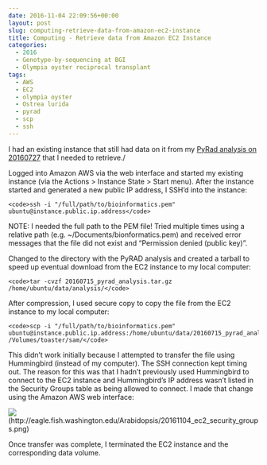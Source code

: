 ```yaml
---
date: 2016-11-04 22:09:56+00:00
layout: post
slug: computing-retrieve-data-from-amazon-ec2-instance
title: Computing - Retrieve data from Amazon EC2 Instance
categories:
  - 2016
  - Genotype-by-sequencing at BGI
  - Olympia oyster reciprocal transplant
tags:
  - AWS
  - EC2
  - olympia oyster
  - Ostrea lurida
  - pyrad
  - scp
  - ssh
---
```


I had an existing instance that still had data on it from my [PyRad analysis on 20160727](https://robertslab.github.io/sams-notebook/posts/2016/2016-07-27-data-analysis-pyrad-analysis-of-olympia-oyster-gbs-data.html) that I needed to retrieve./

Logged into Amazon AWS via the web interface and started my existing instance (via the Actions > Instance State > Start menu). After the instance started and generated a new public IP address, I SSH'd into the instance:


    
    <code>ssh -i "/full/path/to/bioinformatics.pem" ubuntu@instance.public.ip.address</code>



NOTE: I needed the full path to the PEM file! Tried multiple times using a relative path (e.g. ~/Documents/bionformatics.pem) and received error messages that the file did not exist and "Permission denied (public key)".

Changed to the directory with the PyRAD analysis and created a tarball to speed up eventual download from the EC2 instance to my local computer:


    
    <code>tar -cvzf 20160715_pyrad_analysis.tar.gz /home/ubuntu/data/analysis/</code>



After compression, I used secure copy to copy the file from the EC2 instance to my local computer:


    
    <code>scp -i "/full/path/to/bioinformatics.pem" ubuntu@instance.public.ip.address:/home/ubuntu/data/20160715_pyrad_analysis.tar.gz /Volumes/toaster/sam/</code>



This didn't work initially because I attempted to transfer the file using Hummingbird (instead of my computer). The SSH connection kept timing out. The reason for this was that I hadn't previously used Hummingbird to connect to the EC2 instance and Hummingbird's IP address wasn't listed in the Security Groups table as being allowed to connect. I made that change using the Amazon AWS web interface:

![](https://eagle.fish.washington.edu/Arabidopsis/20161104_ec2_security_groups.png)(http://eagle.fish.washington.edu/Arabidopsis/20161104_ec2_security_groups.png)

Once transfer was complete, I terminated the EC2 instance and the corresponding data volume.
